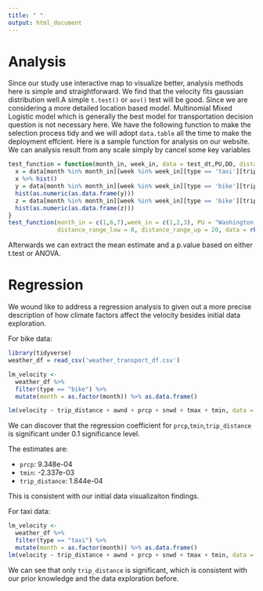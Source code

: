 ```yaml
---
title: " "
output: html_document
---
```


# __Analysis__

Since our study use interactive map to visualize better, analysis methods here is simple and straightforward. We find that the velocity fits gaussian distribution well.A simple `t.test()` or `aov()` test will be good. Since we are considering a more detailed location based model. Multinomial Mixed Logistic model which is generally the best model for transportation decision question is not necessary here. We have the following function to make the selection process tidy and we will adopt `data.table` all the time to make the deployment effcient. Here is a sample function for analysis on our website. We can analysis result from any scale simply by cancel some key variables

```r
test_function = function(month_in, week_in, data = test_dt,PU,DO, distance_range_low = 0, distance_range_up = 6){
  x = data[month %in% month_in][week %in% week_in][type == 'taxi'][trip_distance >= 1000*distance_range_low][trip_distance <= 1000*distance_range_up][PUZone == PU][DOZone == DO][,.(velocity)]
  x %>% hist()
  y = data[month %in% month_in][week %in% week_in][type == 'bike'][trip_distance >= 1000*distance_range_low][trip_distance <= 1000*distance_range_up][PUZone == PU][DOZone == DO][,.(velocity)]
  hist(as.numeric(as.data.frame(y)))
  z = data[month %in% month_in][week %in% week_in][type == 'bike'][trip_distance >= 1000*distance_range_low][trip_distance <= 1000*distance_range_up][PUZone == PU][DOZone == DO][,.(velocity)]
  hist(as.numeric(as.data.frame(z)))
}
test_function(month_in = c(1,6,7),week_in = c(1,2,3), PU = "Washington Heights South", DO = "Morningside Heights",
              distance_range_low = 0, distance_range_up = 20, data = rbind(test_dt,test_mta_final))
```

Afterwards we can extract the mean estimate and a p.value based on either t.test or ANOVA.

# __Regression__ 
We wound like to address a regression analysis to given out a more precise description of how climate factors affect the velocity besides initial data exploration.

For bike data:
```r
library(tidyverse)
weather_df = read_csv('weather_transport_df.csv')
```
```r
lm_velocity <-
  weather_df %>%
  filter(type == "bike") %>%
  mutate(month = as.factor(month)) %>% as.data.frame()

lm(velocity ~ trip_distance + awnd + prcp + snwd + tmax + tmin, data = lm_velocity) %>% summary()
```
We can discover that the regression coefficient for `prcp`,`tmin`,`trip_distance` is significant under 0.1 significance level. 

The estimates are: 

* `prcp`: 9.348e-04
* `tmin`: -2.337e-03
* `trip_distance`: 1.844e-04
  
This is consistent with our initial data visualizaiton findings.
  
For taxi data:
```r
lm_velocity <-
  weather_df %>%
  filter(type == "taxi") %>%
  mutate(month = as.factor(month)) %>% as.data.frame()
lm(velocity ~ trip_distance + awnd + prcp + snwd + tmax + tmin, data = lm_velocity) %>% summary()
```
We can see that only `trip_distance` is significant, which is consistent with our prior knowledge and the data exploration before. 

